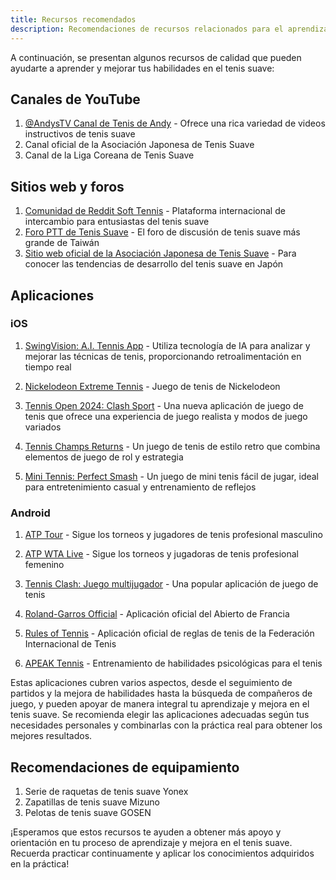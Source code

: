 ```yaml
---
title: Recursos recomendados
description: Recomendaciones de recursos relacionados para el aprendizaje y mejora del tenis suave
---
```


A continuación, se presentan algunos recursos de calidad que pueden ayudarte a aprender y mejorar tus habilidades en el tenis suave:

## Canales de YouTube

1. [@AndysTV Canal de Tenis de Andy](https://www.youtube.com/watch?v=nZYbjqNh5fM&list=PL1aVa65WLc50A-4G0wH2t4x70rSXS454S&pp=gAQBiAQB) - Ofrece una rica variedad de videos instructivos de tenis suave
2. Canal oficial de la Asociación Japonesa de Tenis Suave
3. Canal de la Liga Coreana de Tenis Suave

## Sitios web y foros

1. [Comunidad de Reddit Soft Tennis](https://www.reddit.com/r/softtennis/) - Plataforma internacional de intercambio para entusiastas del tenis suave
2. [Foro PTT de Tenis Suave](https://www.ptt.cc/bbs/SoftTennis/index.html) - El foro de discusión de tenis suave más grande de Taiwán
3. [Sitio web oficial de la Asociación Japonesa de Tenis Suave](https://www.jsta.or.jp/) - Para conocer las tendencias de desarrollo del tenis suave en Japón

## Aplicaciones

### iOS

1. [SwingVision: A.I. Tennis App](https://apps.apple.com/us/app/swingvision-tennis-pickleball/id989461317) - Utiliza tecnología de IA para analizar y mejorar las técnicas de tenis, proporcionando retroalimentación en tiempo real

2. [Nickelodeon Extreme Tennis](https://apps.apple.com/us/app/nickelodeon-extreme-tennis/id1536207521) - Juego de tenis de Nickelodeon

3. [Tennis Open 2024: Clash Sport](https://apps.apple.com/us/app/tennis-open-2024-clash-sport/id6476889326) - Una nueva aplicación de juego de tenis que ofrece una experiencia de juego realista y modos de juego variados

4. [Tennis Champs Returns](https://apps.apple.com/us/app/tennis-champs-returns/id1062318595) - Un juego de tenis de estilo retro que combina elementos de juego de rol y estrategia

5. [Mini Tennis: Perfect Smash](https://apps.apple.com/us/app/mini-tennis-perfect-smash/id1615962417) - Un juego de mini tenis fácil de jugar, ideal para entretenimiento casual y entrenamiento de reflejos

### Android

1. [ATP Tour](https://play.google.com/store/apps/details?id=com.atptour.playerzone&hl=es) - Sigue los torneos y jugadores de tenis profesional masculino

2. [ATP WTA Live](https://play.google.com/store/apps/details?id=com.atptour.atptour&hl=es) - Sigue los torneos y jugadoras de tenis profesional femenino

3. [Tennis Clash: Juego multijugador](https://play.google.com/store/apps/details?id=com.tfgco.games.sports.free.tennis.clash&hl=es) - Una popular aplicación de juego de tenis

4. [Roland-Garros Official](https://play.google.com/store/apps/details?id=com.netcosports.androlandgarros&hl=es) - Aplicación oficial del Abierto de Francia

5. [Rules of Tennis](https://play.google.com/store/apps/details?id=com.itftennis.rulesOfTennis&hl=es) - Aplicación oficial de reglas de tenis de la Federación Internacional de Tenis

6. [APEAK Tennis](https://play.google.com/store/apps/details?id=com.apeak.tennis&hl=es) - Entrenamiento de habilidades psicológicas para el tenis

Estas aplicaciones cubren varios aspectos, desde el seguimiento de partidos y la mejora de habilidades hasta la búsqueda de compañeros de juego, y pueden apoyar de manera integral tu aprendizaje y mejora en el tenis suave. Se recomienda elegir las aplicaciones adecuadas según tus necesidades personales y combinarlas con la práctica real para obtener los mejores resultados.

## Recomendaciones de equipamiento

1. Serie de raquetas de tenis suave Yonex
2. Zapatillas de tenis suave Mizuno
3. Pelotas de tenis suave GOSEN

¡Esperamos que estos recursos te ayuden a obtener más apoyo y orientación en tu proceso de aprendizaje y mejora en el tenis suave. Recuerda practicar continuamente y aplicar los conocimientos adquiridos en la práctica!
